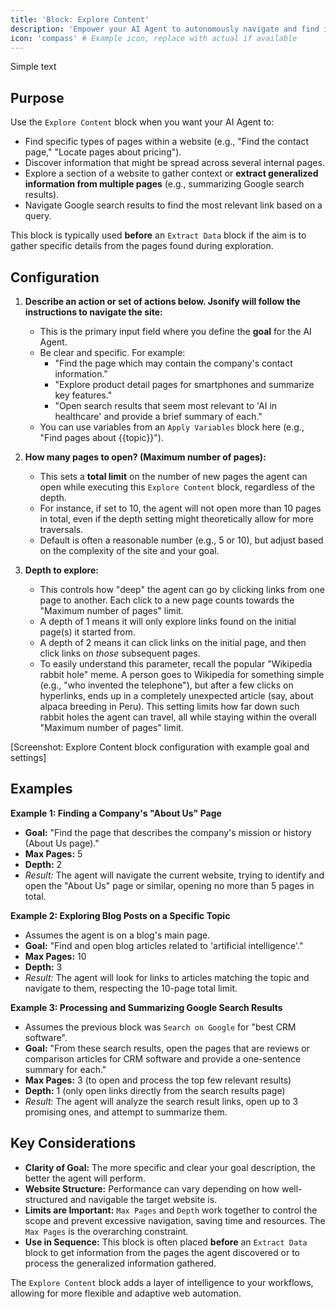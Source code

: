 ```yaml
---
title: 'Block: Explore Content'
description: 'Empower your AI Agent to autonomously navigate and find information within a website based on a goal.'
icon: 'compass' # Example icon, replace with actual if available
---
```


Simple text

## Purpose

Use the `Explore Content` block when you want your AI Agent to:

* Find specific types of pages within a website (e.g., "Find the contact page," "Locate pages about pricing").
* Discover information that might be spread across several internal pages.
* Explore a section of a website to gather context or **extract generalized information from multiple pages** (e.g., summarizing Google search results).
* Navigate Google search results to find the most relevant link based on a query.

This block is typically used **before** an `Extract Data` block if the aim is to gather specific details from the pages found during exploration.

## Configuration

1.  **Describe an action or set of actions below. Jsonify will follow the instructions to navigate the site:**
    * This is the primary input field where you define the **goal** for the AI Agent.
    * Be clear and specific. For example:
        * "Find the page which may contain the company's contact information."
        * "Explore product detail pages for smartphones and summarize key features."
        * "Open search results that seem most relevant to 'AI in healthcare' and provide a brief summary of each."
    * You can use variables from an `Apply Variables` block here (e.g., "Find pages about {{topic}}").

2.  **How many pages to open? (Maximum number of pages):**
    * This sets a **total limit** on the number of new pages the agent can open while executing this `Explore Content` block, regardless of the depth.
    * For instance, if set to 10, the agent will not open more than 10 pages in total, even if the depth setting might theoretically allow for more traversals.
    * Default is often a reasonable number (e.g., 5 or 10), but adjust based on the complexity of the site and your goal.

3.  **Depth to explore:**
    * This controls how "deep" the agent can go by clicking links from one page to another. Each click to a new page counts towards the "Maximum number of pages" limit.
    * A depth of 1 means it will only explore links found on the initial page(s) it started from.
    * A depth of 2 means it can click links on the initial page, and then click links on *those* subsequent pages.
    * To easily understand this parameter, recall the popular "Wikipedia rabbit hole" meme. A person goes to Wikipedia for something simple (e.g., "who invented the telephone"), but after a few clicks on hyperlinks, ends up in a completely unexpected article (say, about alpaca breeding in Peru). This setting limits how far down such rabbit holes the agent can travel, all while staying within the overall "Maximum number of pages" limit.

[Screenshot: Explore Content block configuration with example goal and settings]

## Examples

**Example 1: Finding a Company's "About Us" Page**

* **Goal:** "Find the page that describes the company's mission or history (About Us page)."
* **Max Pages:** 5
* **Depth:** 2
* *Result:* The agent will navigate the current website, trying to identify and open the "About Us" page or similar, opening no more than 5 pages in total.

**Example 2: Exploring Blog Posts on a Specific Topic**

* Assumes the agent is on a blog's main page.
* **Goal:** "Find and open blog articles related to 'artificial intelligence'."
* **Max Pages:** 10
* **Depth:** 3
* *Result:* The agent will look for links to articles matching the topic and navigate to them, respecting the 10-page total limit.

**Example 3: Processing and Summarizing Google Search Results**

* Assumes the previous block was `Search on Google` for "best CRM software".
* **Goal:** "From these search results, open the pages that are reviews or comparison articles for CRM software and provide a one-sentence summary for each."
* **Max Pages:** 3 (to open and process the top few relevant results)
* **Depth:** 1 (only open links directly from the search results page)
* *Result:* The agent will analyze the search result links, open up to 3 promising ones, and attempt to summarize them.

## Key Considerations

* **Clarity of Goal:** The more specific and clear your goal description, the better the agent will perform.
* **Website Structure:** Performance can vary depending on how well-structured and navigable the target website is.
* **Limits are Important:** `Max Pages` and `Depth` work together to control the scope and prevent excessive navigation, saving time and resources. The `Max Pages` is the overarching constraint.
* **Use in Sequence:** This block is often placed **before** an `Extract Data` block to get information from the pages the agent discovered or to process the generalized information gathered.

The `Explore Content` block adds a layer of intelligence to your workflows, allowing for more flexible and adaptive web automation.
